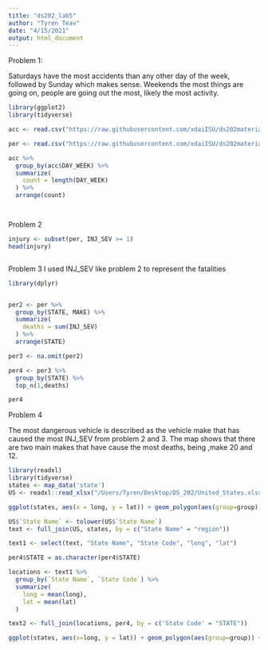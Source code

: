 ```yaml
---
title: "ds202_lab5"
author: "Tyren Teav"
date: "4/15/2021"
output: html_document
---
```

Problem 1:

Saturdays have the most accidents than any other day of the week, followed by Sunday which makes sense. Weekends the most things are going on, people are going out the most, likely the most activity. 
```r
library(ggplot2)
library(tidyverse)

acc <- read.csv("https://raw.githubusercontent.com/xdaiISU/ds202materials/master/hwlabs/fars2017/accident.csv", stringsAsFactors = FALSE)

per <- read.csv("https://raw.githubusercontent.com/xdaiISU/ds202materials/master/hwlabs/fars2017/person.csv", stringsAsFactors = FALSE)

acc %>%
  group_by(acc$DAY_WEEK) %>%
  summarize(
    count = length(DAY_WEEK)
  ) %>%
  arrange(count)




```


Problem 2

```r

injury <- subset(per, INJ_SEV >= 1)
head(injury)



```

Problem 3
I used INJ_SEV like problem 2 to represent the fatalities 
```r
library(dplyr)


per2 <- per %>%
  group_by(STATE, MAKE) %>%
  summarize(
    deaths = sum(INJ_SEV)
  ) %>%
  arrange(STATE)

per3 <- na.omit(per2)

per4 <- per3 %>%
  group_by(STATE) %>%
  top_n(1,deaths)

per4
```

Problem 4

The most dangerous vehicle is described as the vehicle make that has caused the most INJ_SEV from problem 2 and 3. The map shows that there are two main makes that have cause the most deaths, being ,make 20 and 12.
```r

library(readxl)
library(tidyverse)
states <- map_data('state')
US <- readxl::read_xlsx("/Users/Tyren/Desktop/DS_202/United_States.xlsx")

ggplot(states, aes(x = long, y = lat)) + geom_polygon(aes(group=group))

US$`State Name` <- tolower(US$`State Name`)
text <- full_join(US, states, by = c("State Name" = "region"))

text1 <- select(text, "State Name", "State Code", "long", "lat")

per4$STATE = as.character(per4$STATE)

locations <- text1 %>%
  group_by(`State Name`, `State Code`) %>%
  summarize(
    long = mean(long),
    lat = mean(lat)
  )

text2 <- full_join(locations, per4, by = c('State Code' = "STATE"))

ggplot(states, aes(x=long, y = lat)) + geom_polygon(aes(group=group)) + geom_text(aes(label= MAKE), data = text2, color = "Green")






```